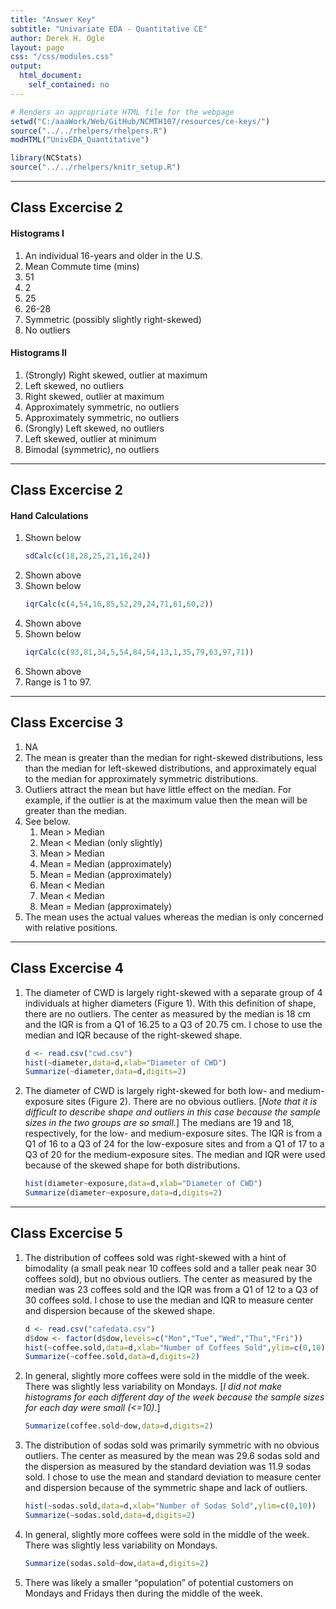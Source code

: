```yaml
---
title: "Answer Key"
subtitle: "Univariate EDA - Quantitative CE"
author: Derek H. Ogle
layout: page
css: "/css/modules.css"
output:
  html_document:
    self_contained: no
---
```


```r
# Renders an appropriate HTML file for the webpage
setwd("C:/aaaWork/Web/GitHub/NCMTH107/resources/ce-keys/")
source("../../rhelpers/rhelpers.R")
modHTML("UnivEDA_Quantitative")
```

```r
library(NCStats)
source("../../rhelpers/knitr_setup.R")
```

----

## Class Excercise 2
#### Histograms I

1. An individual 16-years and older in the U.S.
1. Mean Commute time (mins)
1. 51
1. 2
1. 25
1. 26-28
1. Symmetric (possibly slightly right-skewed)
1. No outliers

#### Histograms II

1. (Strongly) Right skewed, outlier at maximum
1. Left skewed, no outliers
1. Right skewed, outlier at maximum
1. Approximately symmetric, no outliers
1. Approximately symmetric, no outliers
1. (Srongly) Left skewed, no outliers
1. Left skewed, outlier at minimum
1. Bimodal (symmetric), no outliers

----

## Class Excercise 2
#### Hand Calculations

<ol>
<li>Shown below</li>
```r
sdCalc(c(18,28,25,21,16,24))
```
<li>Shown above</li>
<li>Shown below</li>
```r
iqrCalc(c(4,54,16,85,52,29,24,71,61,60,2))
```
<li>Shown above</li>
<li>Shown below</li>
```r
iqrCalc(c(93,81,34,5,54,84,54,13,1,35,79,63,97,71))
```

<li>Shown above</li>
<li>Range is 1 to 97.</li>
</ol>

----

## Class Excercise 3
1. NA
1. The mean is greater than the median for right-skewed distributions, less than the median for left-skewed distributions, and approximately equal to the median for approximately symmetric distributions.
1. Outliers attract the mean but have little effect on the median.  For example, if the outlier is at the maximum value then the mean will be greater than the median.
1. See below.
    1. Mean > Median
    1. Mean < Median (only slightly)
    1. Mean > Median
    1. Mean = Median (approximately)
    1. Mean = Median (approximately)
    1. Mean < Median
    1. Mean < Median
    1. Mean = Median (approximately)
1. The mean uses the actual values whereas the median is only concerned with relative positions.

----

## Class Excercise 4
<ol>
<li>The diameter of CWD is largely right-skewed with a separate group of 4 individuals at higher diameters (Figure 1).  With this definition of shape, there are no outliers.  The center as measured by the median is 18 cm and the IQR is from a Q1 of 16.25 to a Q3 of 20.75 cm.  I chose to use the median and IQR because of the right-skewed shape.</li>
```r
d <- read.csv("cwd.csv")
hist(~diameter,data=d,xlab="Diameter of CWD")
Summarize(~diameter,data=d,digits=2)
```

<li>The diameter of CWD is largely right-skewed for both low- and medium-exposure sites (Figure 2).  There are no obvious outliers.  [<i>Note that it is difficult to describe shape and outliers in this case because the sample sizes in the two groups are so small.</i>]  The medians are 19 and 18, respectively, for the low- and medium-exposure sites.  The IQR is from a Q1 of 16 to a Q3 of 24 for the low-exposure sites and from a Q1 of 17 to a Q3 of 20 for the medium-exposure sites.  The median and IQR were used because of the skewed shape for both distributions.</li>
```r
hist(diameter~exposure,data=d,xlab="Diameter of CWD")
Summarize(diameter~exposure,data=d,digits=2)
```
</ol>

----

## Class Excercise 5

<ol>
<li>The distribution of coffees sold was right-skewed with a hint of bimodality (a small peak near 10 coffees sold and a taller peak near 30 coffees sold), but no obvious outliers.  The center as measured by the median was 23 coffees sold and the IQR was from a Q1 of 12 to a Q3 of 30 coffees sold.  I chose to use the median and IQR to measure center and dispersion because of the skewed shape.</li>

```r
d <- read.csv("cafedata.csv")
d$dow <- factor(d$dow,levels=c("Mon","Tue","Wed","Thu","Fri"))
hist(~coffee.sold,data=d,xlab="Number of Coffees Sold",ylim=c(0,10))
Summarize(~coffee.sold,data=d,digits=2)
```

<li>In general, slightly more coffees were sold in the middle of the week.  There was slightly less variability on Mondays. [<i>I did not make histograms for each different day of the week because the sample sizes for each day were small (<=10).</i>]</li>

```r
Summarize(coffee.sold~dow,data=d,digits=2)
```

<li>The distribution of sodas sold was primarily symmetric with no obvious outliers.  The center as measured by the mean was 29.6 sodas sold and the dispersion as measured by the standard deviation was 11.9 sodas sold.  I chose to use the mean and standard deviation to measure center and dispersion because of the symmetric shape and lack of outliers.</li>

```r
hist(~sodas.sold,data=d,xlab="Number of Sodas Sold",ylim=c(0,10))
Summarize(~sodas.sold,data=d,digits=2)
```

<li>In general, slightly more coffees were sold in the middle of the week.  There was slightly less variability on Mondays.</li>

```r
Summarize(sodas.sold~dow,data=d,digits=2)
```

<li>There was likely a smaller "population" of potential customers on Mondays and Fridays then during the middle of the week.</li>
</ol>
